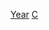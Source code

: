 {{Parent category}}
{{Commons category|Olympic cross-country skiers by year}}
[[Category:奧運越野滑雪運動員|Year]]
[[Category:各年各项目冬季奥运运动员|C]]